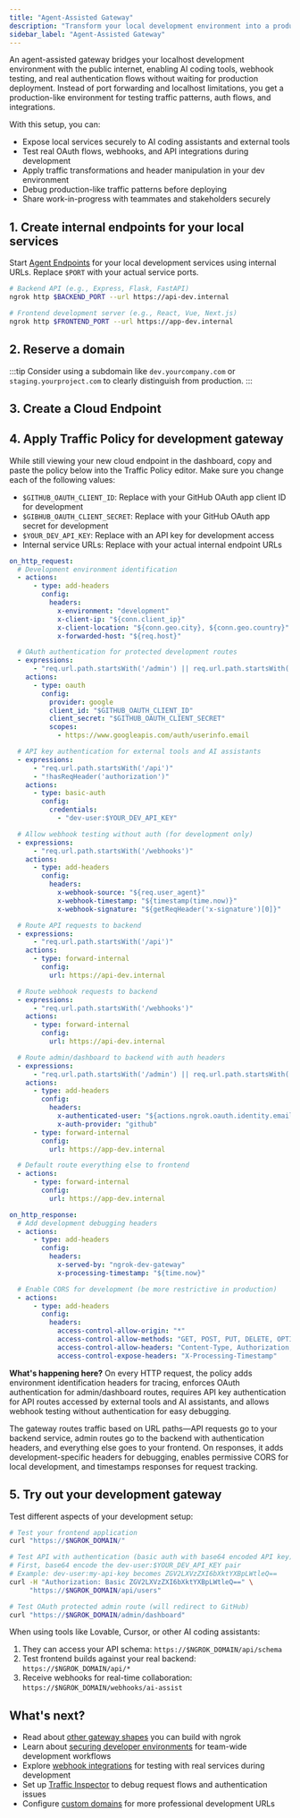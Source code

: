 ```yaml
---
title: "Agent-Assisted Gateway"
description: "Transform your local development environment into a production-ready testbed with real authentication, traffic transformation, and public accessibility for AI-assisted development."
sidebar_label: "Agent-Assisted Gateway"
---
```



An agent-assisted gateway bridges your localhost development environment with the public internet, enabling AI coding tools, webhook testing, and real authentication flows without waiting for production deployment.
Instead of port forwarding and localhost limitations, you get a production-like environment for testing traffic patterns, auth flows, and integrations.

With this setup, you can:

- Expose local services securely to AI coding assistants and external tools
- Test real OAuth flows, webhooks, and API integrations during development
- Apply traffic transformations and header manipulation in your dev environment
- Debug production-like traffic patterns before deploying
- Share work-in-progress with teammates and stakeholders securely

## 1. Create internal endpoints for your local services

Start [Agent Endpoints](/universal-gateway/agent-endpoints/) for your local development services using internal URLs. Replace `$PORT` with your actual service ports.

```bash
# Backend API (e.g., Express, Flask, FastAPI)
ngrok http $BACKEND_PORT --url https://api-dev.internal

# Frontend development server (e.g., React, Vue, Next.js)
ngrok http $FRONTEND_PORT --url https://app-dev.internal
```

## 2. Reserve a domain

<ReserveDomain />

:::tip
Consider using a subdomain like `dev.yourcompany.com` or `staging.yourproject.com` to clearly distinguish from production.
:::

## 3. Create a Cloud Endpoint

<CloudEndpoint />

## 4. Apply Traffic Policy for development gateway

While still viewing your new cloud endpoint in the dashboard, copy and paste the policy below into the Traffic Policy editor.
Make sure you change each of the following values:

- `$GITHUB_OAUTH_CLIENT_ID`: Replace with your GitHub OAuth app client ID for development
- `$GIBHUB_OAUTH_CLIENT_SECRET`: Replace with your GitHub OAuth app secret for development
- `$YOUR_DEV_API_KEY`: Replace with an API key for development access
- Internal service URLs: Replace with your actual internal endpoint URLs

```yaml
on_http_request:
  # Development environment identification
  - actions:
      - type: add-headers
        config:
          headers:
            x-environment: "development"
            x-client-ip: "${conn.client_ip}"
            x-client-location: "${conn.geo.city}, ${conn.geo.country}"
            x-forwarded-host: "${req.host}"

  # OAuth authentication for protected development routes
  - expressions:
      - "req.url.path.startsWith('/admin') || req.url.path.startsWith('/dashboard')"
    actions:
      - type: oauth
        config:
          provider: google
          client_id: "$GITHUB_OAUTH_CLIENT_ID"
          client_secret: "$GITHUB_OAUTH_CLIENT_SECRET"
          scopes:
            - https://www.googleapis.com/auth/userinfo.email

  # API key authentication for external tools and AI assistants
  - expressions:
      - "req.url.path.startsWith('/api')"
      - "!hasReqHeader('authorization')"
    actions:
      - type: basic-auth
        config:
          credentials:
            - "dev-user:$YOUR_DEV_API_KEY"

  # Allow webhook testing without auth (for development only)
  - expressions:
      - "req.url.path.startsWith('/webhooks')"
    actions:
      - type: add-headers
        config:
          headers:
            x-webhook-source: "${req.user_agent}"
            x-webhook-timestamp: "${timestamp(time.now)}"
            x-webhook-signature: "${getReqHeader('x-signature')[0]}"

  # Route API requests to backend
  - expressions:
      - "req.url.path.startsWith('/api')"
    actions:
      - type: forward-internal
        config:
          url: https://api-dev.internal

  # Route webhook requests to backend
  - expressions:
      - "req.url.path.startsWith('/webhooks')"
    actions:
      - type: forward-internal
        config:
          url: https://api-dev.internal

  # Route admin/dashboard to backend with auth headers
  - expressions:
      - "req.url.path.startsWith('/admin') || req.url.path.startsWith('/dashboard')"
    actions:
      - type: add-headers
        config:
          headers:
            x-authenticated-user: "${actions.ngrok.oauth.identity.email}"
            x-auth-provider: "github"
      - type: forward-internal
        config:
          url: https://app-dev.internal

  # Default route everything else to frontend
  - actions:
      - type: forward-internal
        config:
          url: https://app-dev.internal

on_http_response:
  # Add development debugging headers
  - actions:
      - type: add-headers
        config:
          headers:
            x-served-by: "ngrok-dev-gateway"
            x-processing-timestamp: "${time.now}"

  # Enable CORS for development (be more restrictive in production)
  - actions:
      - type: add-headers
        config:
          headers:
            access-control-allow-origin: "*"
            access-control-allow-methods: "GET, POST, PUT, DELETE, OPTIONS, PATCH"
            access-control-allow-headers: "Content-Type, Authorization, X-API-Key"
            access-control-expose-headers: "X-Processing-Timestamp"
```

**What's happening here?**
On every HTTP request, the policy adds environment identification headers for tracing, enforces OAuth authentication for admin/dashboard routes, requires API key authentication for API routes accessed by external tools and AI assistants, and allows webhook testing without authentication for easy debugging.

The gateway routes traffic based on URL paths—API requests go to your backend service, admin routes go to the backend with authentication headers, and everything else goes to your frontend.
On responses, it adds development-specific headers for debugging, enables permissive CORS for local development, and timestamps responses for request tracking.

## 5. Try out your development gateway

<TryOut />

Test different aspects of your development setup:

```bash
# Test your frontend application
curl "https://$NGROK_DOMAIN/"

# Test API with authentication (basic auth with base64 encoded API key)
# First, base64 encode the dev-user:$YOUR_DEV_API_KEY pair
# Example: dev-user:my-api-key becomes ZGV2LXVzZXI6bXktYXBpLWtleQ==
curl -H "Authorization: Basic ZGV2LXVzZXI6bXktYXBpLWtleQ==" \
     "https://$NGROK_DOMAIN/api/users"

# Test OAuth protected admin route (will redirect to GitHub)
curl "https://$NGROK_DOMAIN/admin/dashboard"
```

When using tools like Lovable, Cursor, or other AI coding assistants:

1. They can access your API schema: `https://$NGROK_DOMAIN/api/schema`
2. Test frontend builds against your real backend: `https://$NGROK_DOMAIN/api/*`
3. Receive webhooks for real-time collaboration: `https://$NGROK_DOMAIN/webhooks/ai-assist`

## What's next?

- Read about [other gateway shapes](https://ngrok.com/blog-post/api-gateway-shapes-patterns-2025) you can build with ngrok
- Learn about [securing developer environments](/universal-gateway/examples/secure-developer-environments) for team-wide development workflows
- Explore [webhook integrations](/integrations) for testing with real services during development
- Set up [Traffic Inspector](https://dashboard.ngrok.com/traffic-inspector) to debug request flows and authentication issues
- Configure [custom domains](/universal-gateway/custom-domains) for more professional development URLs

<Back />
